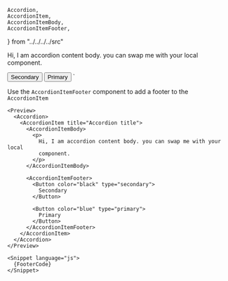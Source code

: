 

	Accordion,
	AccordionItem,
	AccordionItemBody,
	AccordionItemFooter,
} from "../../../../src"


<Accordion>
    <AccordionItem title="Accordion title">
       <AccordionItemBody>
        <p>
         Hi, I am accordion content body. you can swap me with your local
         component.
        </p>
       </AccordionItemBody>
       <AccordionItemFooter>
         <Button color="black" type="secondary">
           Secondary
         </Button>
         <Button color="blue" type="primary">
          Primary
         </Button>
       </AccordionItemFooter>
   </AccordionItem>
</Accordion>
`

<Section style={{ paddingTop: 0 }}>
  <Section title="Sidebar" style={{ paddingTop: 0, paddingLeft: 0 }}>
    <p>
      Use the <Code small={true}>AccordionItemFooter</Code> component to add a
      footer to the <Code small={true}>AccordionItem</Code>
    </p>

    <Preview>
      <Accordion>
        <AccordionItem title="Accordion title">
          <AccordionItemBody>
            <p>
              Hi, I am accordion content body. you can swap me with your local
              component.
            </p>
          </AccordionItemBody>

          <AccordionItemFooter>
            <Button color="black" type="secondary">
              Secondary
            </Button>

            <Button color="blue" type="primary">
              Primary
            </Button>
          </AccordionItemFooter>
        </AccordionItem>
      </Accordion>
    </Preview>

    <Snippet language="js">
      {FooterCode}
    </Snippet>
  </Section>
</Section>
